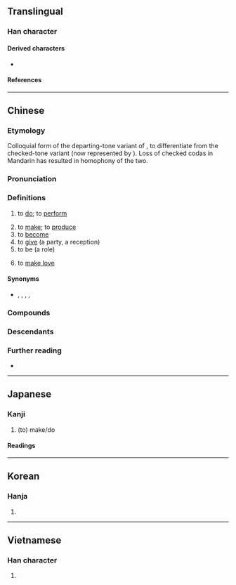 {{also|作}}
{{character info/new}}
==Translingual==
{{stroke order|strokes=11}}

===Han character===
{{Han char|rn=9|rad=人|as=09|sn=11|four=28240|canj=OJRK|ids=⿰亻故,⿰估攵}}

====Derived characters====
* {{l|mul|[[𠼏]]}}

====References====
{{Han ref|kx=0110.290|dkj=00861|dj=0236.130|hdz=10186.180|uh=505A}}

----

==Chinese==
{{zh-forms}}

===Etymology===
Colloquial form of the departing-tone variant of {{ltc-l|作|to do|id=2}}, to differentiate from the checked-tone variant (now represented by {{lang|zh|作}}). Loss of checked codas in Mandarin has resulted in homophony of the two.

===Pronunciation===
{{zh-pron
|m=zuò
|m-s=
|dg=зў3
|c=zou6
|c-t=
|g=
|h=pfs=cho
|j=
|md=có̤
|mda=Cdo-fzho 做.ogg
|mn=xm,qz,lk,tp,km,mg,hc:chòe/ml,yl,tn,kh,tc:chò/sx:chère
|mn_note=Xiamen, Quanzhou: chòe - vernacular; chò - literary
|mn-t=zo3
|w=2tsu
|x=
|mc=y
|oc=y
|ma=y
|cat=v
}}

===Definitions===
{{zh-hanzi}}

# to [[do]]; to [[perform]]
#: {{zh-x|你 在 做 什麼？|What are you '''doing'''?}}
#: {{zh-x|你 做 緊 乜嘢 呀？|What are you '''doing'''?|C-GZ}}
#: {{zh-x|你 做 咩 工作 㗎？|What is your job? / What do you work as?|C}}
# to [[make]]; to [[produce]]
# to [[become]]
# to [[give]] (a party, a reception)
# to be (a role)
#: {{zh-x|做賊|to thieve}}
#: {{zh-x|做客|to be a guest/visitor}}
# {{lb|zh|euphemism}} to [[make love]]

====Synonyms====
* {{sense|to do}} {{zh-l|辦}}, {{zh-l|幹}}, {{zh-l|搞}}, {{zh-l|整治}}, {{zh-l|作}}

===Compounds===
{{zh-der|做愛|做伴|做操|做東|做法|做工|做鬼|做鬼臉|做活|做客|做禮拜|做買賣|做滿月|做媒|做夢|做圈套|做人|做聲|做生日|做生意|做事|做手腳|做壽|做文章|做戲|做秀|做學問|做賊心虛|做針線|做主|做作|不做聲|不做肉|伏低做小|作做|便做|便做到|便做道|倣做|假戲真做|做一路|做七|做三日|做下|做下來|做不是|做人家|做人情|做人處事|做保|做倒包|做光|做公的|做出事來|做出場|做分上|做到|做功果|做功課|做嘴臉|做大|做大頭|做好事|做好做惡|做好做歉|做好做歹|做好看|做孝|做官|做小|做小伏低|做尾巴|做屏風|做工夫|做幌子|做廣告|做引線|做張做勢|做張做智|做張做致|做後門|做得|做得了|做我不著|做手|做掉|做排場|做春夢|做朝|做東道|做格|做案|做樁|做歉做好|做死|做法子|做派|做牌|做牛做馬|做牽頭|做甚|做生|做生活|做百日|做的個|做眉眼|做眼|做眼色|做神做鬼|做空頭|做節|做線|做翻|做胚|做腔|做腔作勢|做腳|做臉|做臉兒|做莊|做菜|做處|做親|做道場|做道理|做道路|做門戶|做面子|做面皮|做頭|做飯|光說不做|兩頭做大|叫做|啞子做夢|喬做胡為|大做文章|好人難做|好吃懶做|小題大做|巴家做活|幹家做活|愛親做親|把做|捉班做勢|推聾做啞|敢做敢當|更做|更做到|更做道|服低做小|歹做出|毫不做作|沒做擺佈|沒做道理|潑做|當做|白做|看事做事|緊差緊做|胡做喬為|蠻做|訂做|說做就做|說到做到|貪吃懶做|身做身當|重新做人|麻做一團|做伙:chò-hóe|做陣:chò-tīn|生做:seⁿ-chò}}

===Descendants===
{{CJKV||さ|주|tố}}

===Further reading===
* {{thcwd|6937}}

{{zh-cat|Beginning}}

----

==Japanese==

===Kanji===
{{ja-kanji|grade=|rs=人09}}

# (to) make/do
====Readings====
{{ja-readings
|on=さく, さ
|kun=つく-る, な-す
}}

----

==Korean==

===Hanja===
{{ko-hanja|hangeul=[[주]], [[자]]}}

# {{rfdef|ko|sort=人09}}

----

==Vietnamese==

===Han character===
{{vi-readings|reading=[[tố]], [[súa]]|rs=人09}}

# {{rfdef|vi|sort=人09}}